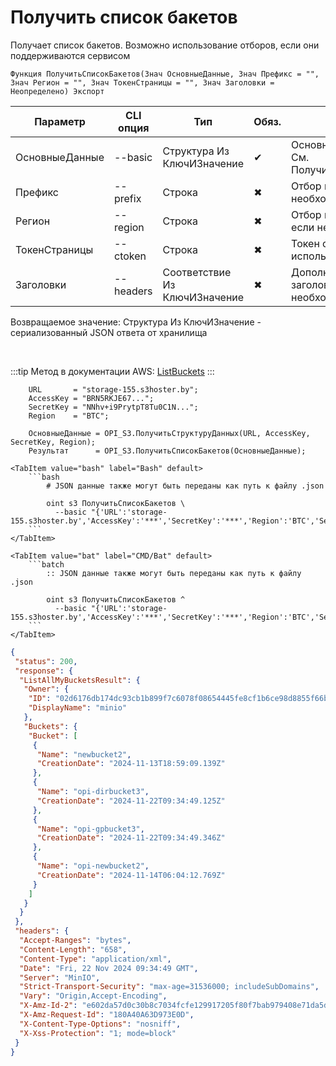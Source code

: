 ﻿---
sidebar_position: 12
description: Получить список бакетов и другие функции для работы с S3 в Открытом пакете интеграций - бесплатной open-source библиотеке интеграций для 1С:Предприятие 8, OneScript и CLI
keywords: [1C, 1С, 1С:Предприятие, 1С:Предприятие 8.3, API, Интеграция, Сервисы, Обмен, OneScript, CLI, S3]
---


# Получить список бакетов
 Получает список бакетов. Возможно использование отборов, если они поддерживаются сервисом



`Функция ПолучитьСписокБакетов(Знач ОсновныеДанные, Знач Префикс = "", Знач Регион = "", Знач ТокенСтраницы = "", Знач Заголовки = Неопределено) Экспорт`

  | Параметр | CLI опция | Тип | Обяз. | Назначение |
  |-|-|-|-|-|
  | ОсновныеДанные | --basic | Структура Из КлючИЗначение | &#x2714; | Основные данные запроса. См. ПолучитьСтруктуруДанных |
  | Префикс | --prefix | Строка | &#x2716; | Отбор по префиксу, если необходимо |
  | Регион | --region | Строка | &#x2716; | Отбор по региону бакета, если необходимо |
  | ТокенСтраницы | --ctoken | Строка | &#x2716; | Токен страницы, если используется пагинация |
  | Заголовки | --headers | Соответствие Из КлючИЗначение | &#x2716; | Дополнительные заголовки запроса, если необходимо |

  
  Возвращаемое значение:   Структура Из КлючИЗначение - сериализованный JSON ответа от хранилища

<br/>

:::tip
Метод в документации AWS: [ListBuckets](https://docs.aws.amazon.com/AmazonS3/latest/API/API_ListBuckets.html)
:::
<br/>



```bsl title="Пример использования для 1С:Предприятие/OneScript"
    URL       = "storage-155.s3hoster.by";
    AccessKey = "BRN5RKJE67...";
    SecretKey = "NNhv+i9PrytpT8Tu0C1N...";
    Region    = "BTC";

    ОсновныеДанные = OPI_S3.ПолучитьСтруктуруДанных(URL, AccessKey, SecretKey, Region);
    Результат      = OPI_S3.ПолучитьСписокБакетов(ОсновныеДанные);
```
    

 <Tabs>
  
    <TabItem value="bash" label="Bash" default>
        ```bash
            # JSON данные также могут быть переданы как путь к файлу .json
            
            oint s3 ПолучитьСписокБакетов \
              --basic "{'URL':'storage-155.s3hoster.by','AccessKey':'***','SecretKey':'***','Region':'BTC','Service':'s3'}"
        ```
    </TabItem>
  
    <TabItem value="bat" label="CMD/Bat" default>
        ```batch
            :: JSON данные также могут быть переданы как путь к файлу .json
            
            oint s3 ПолучитьСписокБакетов ^
              --basic "{'URL':'storage-155.s3hoster.by','AccessKey':'***','SecretKey':'***','Region':'BTC','Service':'s3'}"
        ```
    </TabItem>
</Tabs>


```json title="Результат"
{
 "status": 200,
 "response": {
  "ListAllMyBucketsResult": {
   "Owner": {
    "ID": "02d6176db174dc93cb1b899f7c6078f08654445fe8cf1b6ce98d8855f66bdbf4",
    "DisplayName": "minio"
   },
   "Buckets": {
    "Bucket": [
     {
      "Name": "newbucket2",
      "CreationDate": "2024-11-13T18:59:09.139Z"
     },
     {
      "Name": "opi-dirbucket3",
      "CreationDate": "2024-11-22T09:34:49.125Z"
     },
     {
      "Name": "opi-gpbucket3",
      "CreationDate": "2024-11-22T09:34:49.346Z"
     },
     {
      "Name": "opi-newbucket2",
      "CreationDate": "2024-11-14T06:04:12.769Z"
     }
    ]
   }
  }
 },
 "headers": {
  "Accept-Ranges": "bytes",
  "Content-Length": "658",
  "Content-Type": "application/xml",
  "Date": "Fri, 22 Nov 2024 09:34:49 GMT",
  "Server": "MinIO",
  "Strict-Transport-Security": "max-age=31536000; includeSubDomains",
  "Vary": "Origin,Accept-Encoding",
  "X-Amz-Id-2": "e602da57d0c30b8c7034fcfe129917205f80f7bab979408e71da5d1441c85e79",
  "X-Amz-Request-Id": "180A40A63D973E0D",
  "X-Content-Type-Options": "nosniff",
  "X-Xss-Protection": "1; mode=block"
 }
}
```
